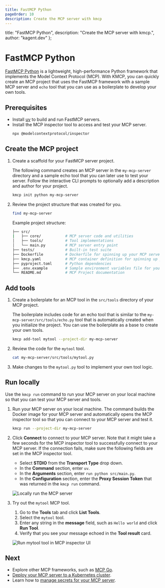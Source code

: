 ```yaml
---
title: FastMCP Python
pageOrder: 10
description: Create the MCP server with kmcp
---
```


  title: "FastMCP Python",
  description: "Create the MCP server with kmcp.",
  author: "kagent.dev"
};

# FastMCP Python

[FastMCP Python](https://github.com/jlowin/fastmcp) is a lightweight, high-performance Python framework that implements the Model Context Protocol (MCP). With KMCP, you can quickly create an MCP project that uses the FastMCP framework with a sample MCP server and `echo` tool that you can use as a boilerplate to develop your own tools. 

## Prerequisites

- Install [uv](https://docs.astral.sh/uv/getting-started/installation/) to build and run FastMCP servers. 
- Install the MCP inspector tool to access and test your MCP server.
  ```sh
  npx @modelcontextprotocol/inspector
  ```

## Create the MCP project

1. Create a scaffold for your FastMCP server project.

   The following command creates an MCP server 
in the `my-mcp-server` directory and a sample echo tool that you can later use to test your server. Follow the interactive CLI prompts to optionally add a description and author for your project.
   
   ```sh
   kmcp init python my-mcp-server
   ```
   
2. Review the project structure that was created for you. 
   ```sh
   find my-mcp-server  
   ```
   
   Example project structure:
   ```sh
   ├── src/
   |   ├── core/           # MCP server code and utilities
   │   ├── tools/          # Tool implementations
   │   └── main.py         # MCP server entry point
   ├── tests/              # Built-in test suite
   ├── Dockerfile          # Dockerfile for spinning up your MCP server in a Kubernetes environment
   ├── kmcp.yaml           # MCP container definition for spinning up your MCP server
   ├── pyproject.toml      # Python dependencies
   ├── .env.example        # Sample environment variables file for your MCP server
   └── README.md           # MCP Project documentation
   ```

## Add tools

1. Create a boilerplate for an MCP tool in the `src/tools` directory of your MCP project. 

   The boilerplate includes code for an echo tool that is similar to the `my-mcp-server/src/tools/echo.py` tool that is automatically created when you initialize the project. You can use the boilerplate as a base to create your own tools.  
   ```sh
   kmcp add-tool mytool --project-dir my-mcp-server 
   ```

2. Review the code for the `mytool` tool. 
   ```sh
   cat my-mcp-server/src/tools/mytool.py
   ```

3. Make changes to the `mytool.py` tool to implement your own tool logic.

## Run locally

Use the `kmcp run` command to run your MCP server on your local machine so that you can test your MCP server and tools. 

1. Run your MCP server on your local machine. The command builds the Docker image for your MCP server and automatically opens the MCP inspector tool so that you can connect to your MCP server and test it. 
   ```sh
   kmcp run --project-dir my-mcp-server
   ```

2. Click **Connect** to connect to your MCP server. Note that it might take a few seconds for the MCP inspector tool to successfully connect to your MCP server. If the connection fails, make sure the following fields are set in the MCP inspector tool. 
   * Select **STDIO** from the **Transport Type** drop down. 
   * In the **Command** section, enter `uv`. 
   * In the **Arguments** section, enter `run python src/main.py`.
   * In the **Configuration** section, enter the **Proxy Session Token** that was returned in the `kmcp run` command. 
   
   ![Locally run the MCP server](/images/kmcp-local-inspector-ov.png "Locally run your MCP server with the MCP inspector tool")

3. Try out the `mytool` MCP tool. 
   1. Go to the **Tools** tab and click **List Tools**. 
   2. Select the `mytool` tool. 
   3. Enter any string in the **message** field, such as `Hello world` and click **Run Tool**. 
   4. Verify that you see your message echoed in the **Tool result** card. 
   
   ![Run mytool tool in MCP inspector UI](/images/kmcp-local-mytool-success.png "Successful run of the mytool tool")
   
   
   
## Next

* Explore other MCP frameworks, such as [MCP Go](/docs/kmcp/develop/mcp-go).
* [Deploy your MCP server to a Kubernetes cluster](/docs/kmcp/deploy).
* Learn how to [manage secrets for your MCP server](/docs/kmcp/secrets). 

